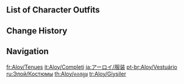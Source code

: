 {{CharacterTabs}}

==List of Character Outfits==
{{Outfits by Category Table|Aloy Outfits|nocharacter=1}}

==Change History==
{{Change History|2.1}}

==Navigation==
{{Character Navbox|link type=outfits}}

[[fr:Aloy/Tenues]]
[[it:Aloy/Completi]]
[[ja:アーロイ/服装]]
[[pt-br:Aloy/Vestuário]]
[[ru:Элой/Костюмы]]
[[th:Aloy/คอสตูม]]
[[tr:Aloy/Giysiler]]